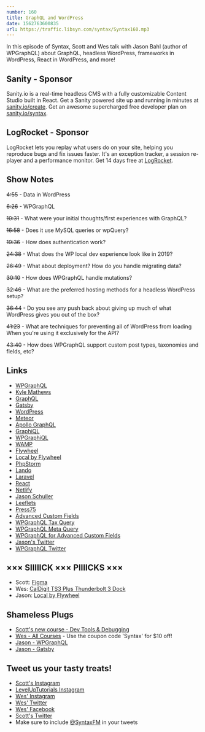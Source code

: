 ```yaml
---
number: 160
title: GraphQL and WordPress
date: 1562763600835
url: https://traffic.libsyn.com/syntax/Syntax160.mp3
---
```


In this episode of Syntax, Scott and Wes talk with Jason Bahl (author of WPGraphQL) about GraphQL, headless WordPress, frameworks in WordPress, React in WordPress, and more!

## Sanity - Sponsor

Sanity.io is a real-time headless CMS with a fully customizable Content Studio built in React. Get a Sanity powered site up and running in minutes at [sanity.io/create](https://www.sanity.io/create). Get an awesome supercharged free developer plan on [sanity.io/syntax](https://www.sanity.io/syntax).

## LogRocket - Sponsor

LogRocket lets you replay what users do on your site, helping you reproduce bugs and fix issues faster. It's an exception tracker, a session re-player and a performance monitor. Get 14 days free at [LogRocket](https://logrocket.com/syntax).

## Show Notes

~~4:55~~ - Data in WordPress

~~6:26~~ - WPGraphQL

~~10:31~~ - What were your initial thoughts/first experiences with GraphQL?

~~16:58~~ - Does it use MySQL queries or wpQuery?

~~19:36~~ - How does authentication work?

~~24:38~~ - What does the WP local dev experience look like in 2019?

~~26:49~~ - What about deployment? How do you handle migrating data?

~~30:10~~ - How does WPGraphQL handle mutations?

~~32:46~~ - What are the preferred hosting methods for a headless WordPress setup?

~~36:44~~ - Do you see any push back about giving up much of what WordPress gives you out of the box?

~~41:23~~ - What are techniques for preventing all of WordPress from loading When you're using it exclusively for the API?

~~43:40~~ - How does WPGraphQL support custom post types, taxonomies and fields, etc?

## Links
* [WPGraphQL](https://www.wpgraphql.com/)
* [Kyle Mathews](https://twitter.com/kylemathews)
* [GraphQL](https://graphql.org/)
* [Gatsby](https://www.gatsbyjs.org/)
* [WordPress](https://wordpress.org/)
* [Meteor](https://www.meteor.com/)
* [Apollo GraphQL](https://www.apollographql.com/)
* [GraphiQL](https://github.com/graphql/graphiql)
* [WPGraphiQL](https://github.com/jasonbahl/wp-graphiql)
* [WAMP](http://www.wampserver.com/en/)
* [Flywheel](https://getflywheel.com/)
* [Local by Flywheel](https://localbyflywheel.com/)
* [PhpStorm](https://www.jetbrains.com/phpstorm/)
* [Lando](https://docs.devwithlando.io/)
* [Laravel](https://laravel.com/)
* [React](https://reactjs.org/)
* [Netlify](https://www.netlify.com/)
* [Jason Schuller](https://jason.sc/)
* [Leeflets](https://leeflets.com/)
* [Press75](https://press75.com/)
* [Advanced Custom Fields](https://www.advancedcustomfields.com/)
* [WPGraphQL Tax Query](https://github.com/wp-graphql/wp-graphql-tax-query)
* [WPGraphQL Meta Query](https://github.com/wp-graphql/wp-graphql-meta-query)
* [WPGraphQL for Advanced Custom Fields](https://www.wpgraphql.com/acf/)
* [Jason's Twitter](https://twitter.com/jasonbahl)
* [WPGraphQL Twitter](https://twitter.com/wpgraphql)

## ××× SIIIIICK ××× PIIIICKS ×××
* Scott: [Figma](https://www.figma.com/)
* Wes: [CalDigit TS3 Plus Thunderbolt 3 Dock](https://www.amazon.com/CalDigit-TS3-Plus-Thunderbolt-Dock/dp/B07CZPV8DF)
* Jason: [Local by Flywheel](https://localbyflywheel.com/)

## Shameless Plugs
* [Scott's new course - Dev Tools & Debugging](https://www.leveluptutorials.com/pro)
* [Wes - All Courses](https://wesbos.com/courses/) - Use the coupon code 'Syntax' for $10 off!
* [Jason - WPGraphQL](https://www.wpgraphql.com/)
* [Jason - Gatsby](https://www.gatsbyjs.org/)

## Tweet us your tasty treats!
* [Scott's Instagram](https://www.instagram.com/stolinski/)
* [LevelUpTutorials Instagram](https://www.instagram.com/LevelUpTutorials/)
* [Wes' Instagram](https://www.instagram.com/wesbos/)
* [Wes' Twitter](https://twitter.com/wesbos)
* [Wes' Facebook](https://www.facebook.com/wesbos.developer)
* [Scott's Twitter](https://twitter.com/stolinski)
* Make sure to include [@SyntaxFM](https://twitter.com/SyntaxFM) in your tweets
